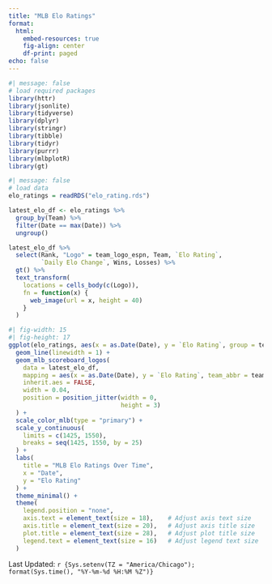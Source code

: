 ```yaml
---
title: "MLB Elo Ratings"
format:
  html:
    embed-resources: true
    fig-align: center
    df-print: paged
echo: false
---
```


```r
#| message: false
# load required packages
library(httr)
library(jsonlite)
library(tidyverse)
library(dplyr)
library(stringr)
library(tibble)
library(tidyr)
library(purrr)
library(mlbplotR)
library(gt)
```

```r
#| message: false
# load data
elo_ratings = readRDS("elo_rating.rds")
```

```r
latest_elo_df <- elo_ratings %>%
  group_by(Team) %>%
  filter(Date == max(Date)) %>%
  ungroup()

latest_elo_df %>%
  select(Rank, "Logo" = team_logo_espn, Team, `Elo Rating`, 
         `Daily Elo Change`, Wins, Losses) %>%
  gt() %>%
  text_transform(
    locations = cells_body(c(Logo)),
    fn = function(x) {
      web_image(url = x, height = 40)
    }
  )

```

```r
#| fig-width: 15
#| fig-height: 17
ggplot(elo_ratings, aes(x = as.Date(Date), y = `Elo Rating`, group = team_abbr, color = team_abbr)) +
  geom_line(linewidth = 1) +
  geom_mlb_scoreboard_logos(
    data = latest_elo_df,
    mapping = aes(x = as.Date(Date), y = `Elo Rating`, team_abbr = team_abbr),
    inherit.aes = FALSE,
    width = 0.04,
    position = position_jitter(width = 0, 
                               height = 3)
  ) +
  scale_color_mlb(type = "primary") +
  scale_y_continuous(
    limits = c(1425, 1550),
    breaks = seq(1425, 1550, by = 25)
  ) +
  labs(
    title = "MLB Elo Ratings Over Time",
    x = "Date",
    y = "Elo Rating"
  ) +
  theme_minimal() +
  theme(
    legend.position = "none",
    axis.text = element_text(size = 18),    # Adjust axis text size
    axis.title = element_text(size = 20),   # Adjust axis title size
    plot.title = element_text(size = 28),   # Adjust plot title size
    legend.text = element_text(size = 16)   # Adjust legend text size
  )


```

Last Updated: `r {Sys.setenv(TZ = "America/Chicago"); format(Sys.time(), "%Y-%m-%d %H:%M %Z")}`

